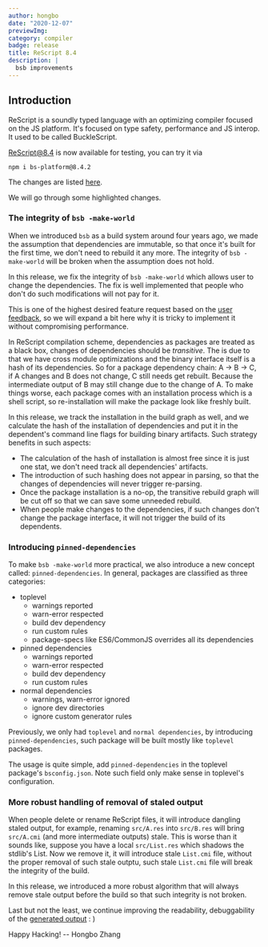 ```yaml
---
author: hongbo
date: "2020-12-07"
previewImg:
category: compiler
badge: release
title: ReScript 8.4
description: |
  bsb improvements
---
```


## Introduction

ReScript is a soundly typed language with an optimizing compiler focused on the JS platform.
It's focused on type safety, performance and JS interop. It used to be called BuckleScript.

[ReScript@8.4](https://www.npmjs.com/package/bs-platform/v/8.4.2) is now available for testing, you can try it via

```
npm i bs-platform@8.4.2
```

The changes are listed [here](https://github.com/rescript-lang/rescript-compiler/blob/master/Changes.md#841).

We will go through some highlighted changes.

### The integrity of `bsb -make-world`

When we introduced `bsb` as a build system around four years ago, we made the assumption that dependencies are immutable,
so that once it's built for the first time, we don't need to rebuild it any more. The integrity of `bsb -make-world` will be broken
when the assumption does not hold.

In this release, we fix the integrity of `bsb -make-world` which allows user to change the dependencies.
The fix is well implemented that people who don't do such modifications will not pay for it.

This is one of the highest desired feature request based on the
[user feedback](https://github.com/rescript-lang/rescript-compiler/issues/4361#issuecomment-739538789), so we will expand a bit here why it is tricky
to implement it without compromising performance.

In ReScript compilation scheme, dependencies as packages are treated as a black box,
changes of dependencies should be *transitive*. The is due to that we have cross module
optimizations and the binary interface itself is a hash of its dependencies.
So for a package dependency chain: A -> B -> C, if A changes and B does not change, C still needs get rebuilt.
Because the intermediate output of B may still change due to the change of A.
To make things worse, each package comes with an installation process which is a shell script, so re-installation will make the
package look like freshly built.

In this release, we track the installation in the build graph as well, and we calculate the hash of the installation of dependencies and put it in the
dependent's command line flags for building binary artifacts. Such strategy benefits in such aspects:

- The calculation of the hash of installation is almost free since it is just one stat, we don't need track all dependencies' artifacts.
- The introduction of such hashing does not appear in parsing, so that the changes of dependencies will never trigger re-parsing.
- Once the package installation is a no-op, the transitive rebuild graph will be cut off so that we can save some unneeded rebuild.
- When people make changes to the dependencies, if such changes don't change the package interface, it will not trigger the build of its dependents.

### Introducing `pinned-dependencies`

To make `bsb -make-world` more practical, we also introduce a new concept called: `pinned-dependencies`.
In general, packages are classified as three categories:

- toplevel
  - warnings reported
  - warn-error respected
  - build dev dependency
  - run custom rules
  - package-specs like ES6/CommonJS overrides all its dependencies
- pinned dependencies
  - warnings reported
  - warn-error respected
  - build dev dependency
  - run custom rules
- normal dependencies
  - warnings, warn-error ignored
  - ignore dev directories
  - ignore custom generator rules

Previously, we only had `toplevel` and `normal dependencies`, by introducing `pinned-dependencies`,
such package will be built mostly like `toplevel` packages.

The usage is quite simple, add `pinned-dependencies` in the toplevel package's `bsconfig.json`.
Note such field only make sense in toplevel's configuration.

### More robust handling of removal of staled output

When people delete or rename ReScript files, it will introduce dangling staled output, for example, renaming `src/A.res`
into `src/B.res` will bring `src/A.cmi` (and more intermediate outputs) stale. This is worse than it sounds like, suppose you have a
local `src/List.res` which shadows the stdlib's List. Now we remove it, it will introduce stale `List.cmi` file, without the proper removal
of such stale outptu, such stale `List.cmi` file will break the integrity of the build.

In this release, we introduced a more robust algorithm that will always remove stale output before the build so
that such integrity is not broken.

Last but not the least, we continue improving the readability, debuggability of the [generated output](https://github.com/rescript-lang/rescript-compiler/pull/4858) : )

Happy Hacking! -- Hongbo Zhang
